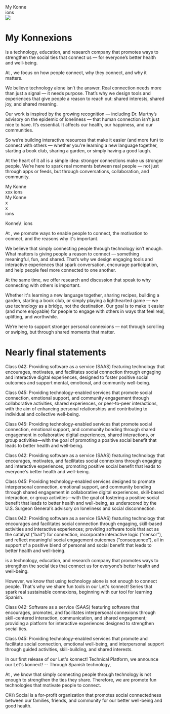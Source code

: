 
<div className="flex flex-row f1 b" style={{lineHeight: '1em'}}>
  <div className="mh0 ph0 moon-gray f2X">My Konne</div>
  <KonnexionsSlash />
  <div className="ml3X pl2X mh0X ph0 o-20">ions</div>
</div>

<div className="tc">
  <img src="/img/transistor-boy-and-girl-drawing-at-the-childrens-table.png" />
</div>

<h1 className="tc brand-red fz-5-1200 fz-4-800 fz-3-600 fz-5X">My <span className="brand">K</span>onne<span className="brand">x</span>ions</h1>

<MyKonnexionsTitle /> is a technology, education, and research company that promotes ways to strengthen the social ties that connect us — for everyone’s better health and well-being.

At <MyKonnexionsTitle />, we focus on how people connect, why they connect, and why it matters.

We believe technology alone isn’t the answer. Real connection needs more than just a signal — it needs purpose. That’s why we design tools and experiences that give people a reason to reach out: shared interests, shared joy, and shared meaning.

Our work is inspired by the growing recognition — including Dr. Murthy’s advisory on the epidemic of loneliness — that human connection isn’t just nice to have. It’s essential. It affects our health, our happiness, and our communities.

So we’re building interactive resources that make it easier (and more fun) to connect with others — whether you're learning a new language together, starting a book club, sharing a garden, or simply having a good laugh.

At the heart of it all is a simple idea: stronger connections make us stronger people. We’re here to spark real moments between real people — not just through apps or feeds, but through conversations, collaboration, and community.

<div className="dn">

<div className="ba konnexionsX flex flex-row f1 redX b" style={{lineHeight: '1em'}}>
  <div className="mh0 ph0 o-20 f2X">My Konne</div>
  <KonnexionsSlash />
  <div className="ml3 pl2X mh0X ph0 o-20">xxx ions</div>
</div>


<div className="konnexionsX flex flex-row f1 redX b">
  <div className="mh0 ph0 o-20 f2X">My Konne</div>
  <div className="flex flex-row relative">
    <div className="transparent mr1">x</div>
    <div className="konnexion-slash absolute">x</div>
  </div>
  <div className="ml3X pl2X mh0 ph0 o-20">ions</div>
</div>

<span class="konnexions">Konne<span class="konnex"><span class="slash-wrapper"><span class="slash-one">\\</span><span class="slash-two">\\</span></span></span>&nbsp;&nbsp;ions</span>

At <MyKonnexionsTitle /> , we promote ways to enable people to connect, the motivation to connect, and the reasons why it's important.

We believe that simply connecting people through technology isn’t enough. What matters is giving people a reason to connect — something meaningful, fun, and shared. That’s why we design engaging tools and interactive experiences that spark conversation, encourage participation, and help people feel more connected to one another.

At the same time, we offer research and discussion that speak to why connecting with others is important.

Whether it's learning a new language together, sharing recipes, building a garden, starting a book club, or simply playing a lighthearted game — we use technology as a bridge, not the destination. Our goal is to make it easier (and more enjoyable) for people to engage with others in ways that feel real, uplifting, and worthwhile.

We’re here to support stronger personal connexions — not through scrolling or swiping, but through shared moments that matter.
</div>

<MdxEngageSpanish />

<div className="height-20"></div>

<div className="dn">

# Nearly final statements

Class 042: Providing software as a service (SAAS) featuring technology that encourages, motivates, and facilitates social connection through engaging and interactive digital experiences, designed to foster positive social outcomes and support mental, emotional, and community well-being.

Class 045: Providing technology-enabled services that promote social connection, emotional support, and community engagement through collaborative activities, shared experiences, or peer-to-peer interactions, with the aim of enhancing personal relationships and contributing to individual and collective well-being.

</div>

<div className="dn">
Class 045: Providing technology-enabled services that promote social connection, emotional support, and community bonding through shared engagement in collaborative digital experiences, shared interactions, or group activities—with the goal of promoting a positive social benefit that leads to better health and well-being.

Class 042: Providing software as a service (SAAS) featuring technology that encourages, motivates, and facilitates social connexions through engaging and interactive experiences, promoting positive social benefit that leads to everyone's better health and well-being.

Class 045: Providing technology-enabled services designed to promote interpersonal connection, emotional support, and community bonding through shared engagement in collaborative digital experiences, skill-based interaction, or group activities—with the goal of fostering a positive social benefit that leads to better health and well-being, as underscored by the U.S. Surgeon General’s advisory on loneliness and social disconnection.

Class 042: Providing software as a service (SAAS) featuring technology that encourages and facilitates social connection through engaging, skill-based activities and interactive experiences; providing software tools that act as the catalyst (“bait”) for connection, incorporate interactive logic (“sensor”), and reflect meaningful social engagement outcomes (“consequence”), all in support of a positive blend of personal and social benefit that leads to better health and well-being.

<MyKonnexionsTitle /> is a technology, education, and research company that promotes ways to strengthen the social ties that connect us for everyone’s better health and well-being.

However, we know that using technology alone is not enough to connect people. That's why we share fun tools in our Let's konnect! Series that spark real sustainable connexions, beginning with our tool for learning Spanish.

Class 042: Software as a service (SAAS) featuring software that encourages, promotes, and facilitates interpersonal connexions through skill-centered interaction, communication, and shared engagement; providing a platform for interactive experiences designed to strengthen social ties.

Class 045: Providing technology-enabled services that promote and facilitate social connection, emotional well-being, and interpersonal support through guided activities, skill-building, and shared interests.

In our first release of our Let's konnect! Technical Platform, we announce our Let's konnect! -- Through Spanish technology,

At <MyKonnexionsTitle />, we know that simply connecting people through technology is not enough to strengthen the ties they share. Therefore, we are promote fun technologies that motivate people to connect.

<span className="brand">CK</span>Ո Social is a for-profit organization that promotes social connectedness between our families, friends, and community for our better well-being and good health.
</div>

